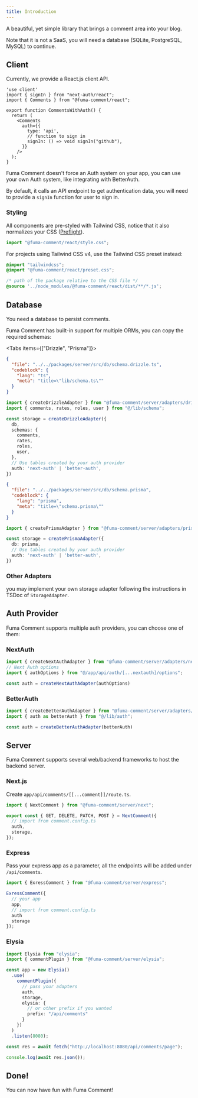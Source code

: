```yaml
---
title: Introduction
---
```



A beautiful, yet simple library that brings a comment area into your blog.

Note that it is not a SaaS, you will need a database (SQLite, PostgreSQL, MySQL) to continue.

## Client

Currently, we provide a React.js client API.

```tsx
'use client'
import { signIn } from "next-auth/react";
import { Comments } from "@fuma-comment/react";

export function CommentsWithAuth() {
  return (
    <Comments
      auth={{
        type: 'api',
        // function to sign in
        signIn: () => void signIn("github"),
      }}
    />
  );
}
```

Fuma Comment doesn't force an Auth system on your app, you can use your own Auth system, like integrating with BetterAuth.

By default, it calls an API endpoint to get authentication data, you will need to provide a `signIn` function for user to sign in.

### Styling

All components are pre-styled with Tailwind CSS, notice that it also normalizes your CSS ([Preflight](https://tailwindcss.com/docs/preflight)).

```ts
import "@fuma-comment/react/style.css";
```

For projects using Tailwind CSS v4, use the Tailwind CSS preset instead:

```css
@import "tailwindcss";
@import "@fuma-comment/react/preset.css";

/* path of the package relative to the CSS file */
@source '../node_modules/@fuma-comment/react/dist/**/*.js';
```

## Database

You need a database to persist comments.

Fuma Comment has built-in support for multiple ORMs, you can copy the required schemas:

<Tabs items={["Drizzle", "Prisma"]}>

<Tab title="Drizzle">

```json doc-gen:file
{
  "file": "../../packages/server/src/db/schema.drizzle.ts",
  "codeblock": {
    "lang": "ts",
    "meta": "title=\"lib/schema.ts\""
  }
}
```

```ts title="lib/comment.config.ts"
import { createDrizzleAdapter } from "@fuma-comment/server/adapters/drizzle";
import { comments, rates, roles, user } from "@/lib/schema";

const storage = createDrizzleAdapter({
  db,
  schemas: {
    comments,
    rates,
    roles,
    user,
  },
  // Use tables created by your auth provider
  auth: 'next-auth' | 'better-auth',
})
```

</Tab>

<Tab title="Prisma">

```json doc-gen:file
{
  "file": "../../packages/server/src/db/schema.prisma",
  "codeblock": {
    "lang": "prisma",
    "meta": "title=\"schema.prisma\""
  }
}
```

```ts title="lib/comment.config.ts"
import { createPrismaAdapter } from "@fuma-comment/server/adapters/prisma";

const storage = createPrismaAdapter({
  db: prisma,
  // Use tables created by your auth provider
  auth: 'next-auth' | 'better-auth',
})
```

</Tab>

</Tabs>

### Other Adapters

you may implement your own storage adapter following the instructions in TSDoc of `StorageAdapter`.

## Auth Provider

Fuma Comment supports multiple auth providers, you can choose one of them:

### NextAuth

```ts title="lib/comment.config.ts"
import { createNextAuthAdapter } from "@fuma-comment/server/adapters/next-auth";
// Next Auth options
import { authOptions } from "@/app/api/auth/[...nextauth]/options";

const auth = createNextAuthAdapter(authOptions)
```

### BetterAuth

```ts title="lib/comment.config.ts"
import { createBetterAuthAdapter } from "@fuma-comment/server/adapters/better-auth";
import { auth as betterAuth } from "@/lib/auth";

const auth = createBetterAuthAdapter(betterAuth)
```

## Server

Fuma Comment supports several web/backend frameworks to host the backend server.

### Next.js

Create `app/api/comments/[[...comment]]/route.ts`.

```ts title="app/api/comments/[[...comment]]/route.ts"
import { NextComment } from "@fuma-comment/server/next";

export const { GET, DELETE, PATCH, POST } = NextComment({
  // import from comment.config.ts
  auth,
  storage,
});
```

### Express

Pass your express app as a parameter, all the endpoints will be added under `/api/comments`.

```ts
import { ExressComment } from "@fuma-comment/server/express";

ExressComment({
  // your app
  app,
  // import from comment.config.ts
  auth
  storage
});
```

### Elysia

```ts
import Elysia from "elysia";
import { commentPlugin } from "@fuma-comment/server/elysia";

const app = new Elysia()
  .use(
    commentPlugin({
      // pass your adapters
      auth,
      storage,
      elysia: {
        // or other prefix if you wanted
        prefix: "/api/comments"
      }
    })
  )
  .listen(8080);

const res = await fetch("http://localhost:8080/api/comments/page");

console.log(await res.json());
```

## Done!

You can now have fun with Fuma Comment!